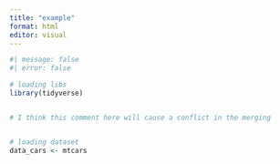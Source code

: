 ```yaml
---
title: "example"
format: html
editor: visual
---
```


```r
#| message: false
#| error: false

# loading libs
library(tidyverse)


# I think this comment here will cause a conflict in the merging


# loading dataset
data_cars <- mtcars

```

